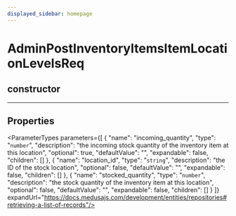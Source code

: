 ```yaml
---
displayed_sidebar: homepage
---
```



# AdminPostInventoryItemsItemLocationLevelsReq

## constructor

___

## Properties

<ParameterTypes parameters={[
  {
    "name": "incoming_quantity",
    "type": "`number`",
    "description": "the incoming stock quantity of the inventory item at this location",
    "optional": true,
    "defaultValue": "",
    "expandable": false,
    "children": []
  },
  {
    "name": "location_id",
    "type": "`string`",
    "description": "the ID of the stock location",
    "optional": false,
    "defaultValue": "",
    "expandable": false,
    "children": []
  },
  {
    "name": "stocked_quantity",
    "type": "`number`",
    "description": "the stock quantity of the inventory item at this location",
    "optional": false,
    "defaultValue": "",
    "expandable": false,
    "children": []
  }
]} expandUrl="https://docs.medusajs.com/development/entities/repositories#retrieving-a-list-of-records"/>
